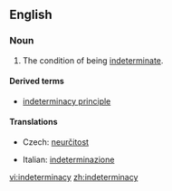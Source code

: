 ==English==
{{wikipedia}}
===Noun===
{{en-noun|-}}

# The condition of being [[indeterminate]].

====Derived terms====
* [[indeterminacy principle]]

====Translations====
{{trans-top|condition}}
*Czech: [[neurčitost]] {{f}}
{{trans-mid}}
*Italian: [[indeterminazione]] {{f}}
{{trans-bottom}}

[[vi:indeterminacy]]
[[zh:indeterminacy]]